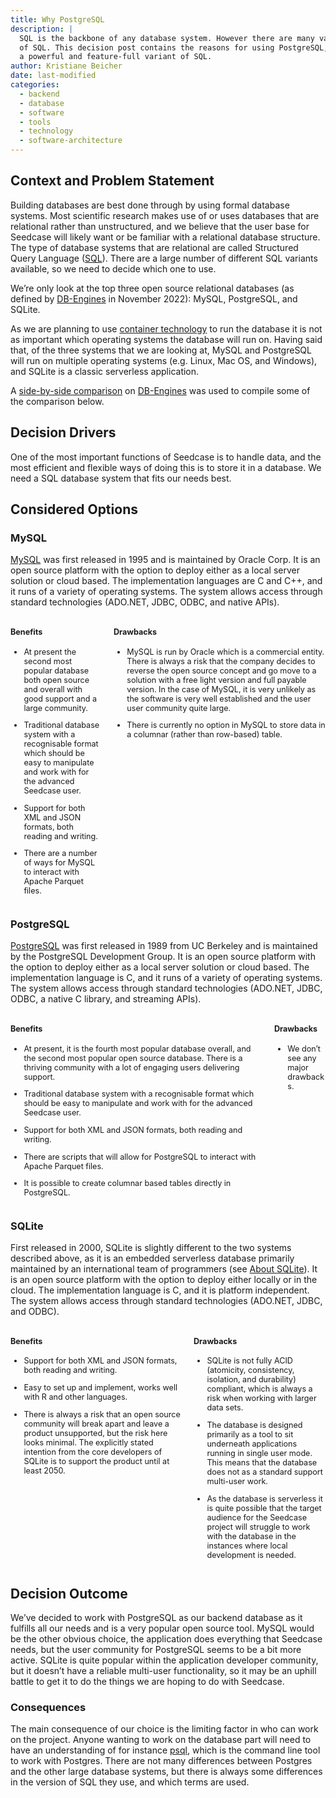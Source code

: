 ```yaml
---
title: Why PostgreSQL
description: |
  SQL is the backbone of any database system. However there are many variants
  of SQL. This decision post contains the reasons for using PostgreSQL, which is
  a powerful and feature-full variant of SQL.
author: Kristiane Beicher
date: last-modified
categories:
  - backend
  - database
  - software
  - tools
  - technology
  - software-architecture
---
```


## Context and Problem Statement

Building databases are best done through by using formal database systems. Most scientific research makes use of or uses databases that are relational rather than unstructured, and we believe that the user base for Seedcase will likely want or be familiar with a relational database structure. The type of database systems that are relational are called Structured Query Language ([SQL](https://en.wikipedia.org/wiki/SQL)). There are a large number of different SQL variants available, so we need to decide which one to use.

We're only look at the top three open source relational databases (as defined by [DB-Engines](https://db-engines.com/en/ranking/relational+dbms) in November 2022): MySQL, PostgreSQL, and SQLite.

As we are planning to use [container technology](why-containers.qmd) to run the database it is not as important which operating systems the database will run on.  Having said that, of the three systems that we are looking at, MySQL and PostgreSQL will run on multiple operating systems (e.g. Linux, Mac OS, and Windows), and SQLite is a classic serverless application.

A [side-by-side comparison](https://db-engines.com/en/system/MySQL%3BPostgreSQL%3BSQLite)
on [DB-Engines](https://db-engines.com) was used to compile some of the comparison below.

## Decision Drivers

One of the most important functions of Seedcase is to handle data, and the most efficient and flexible ways of doing this is to store it in a database. We need a SQL database system that fits our needs best. 

## Considered Options

### MySQL

[MySQL](www.mysql.com) was first released in 1995 and is maintained by Oracle Corp. It is an open source platform with the option to deploy either as a local server solution or cloud based. The implementation languages are C and C++, and it runs of a variety of operating systems. The system allows access through standard technologies (ADO.NET, JDBC, ODBC, and native APIs).

::: columns
::: {.column style="font-size: 90%"}

#### Benefits 

* At present the second most popular database both open source and overall with good support and a large community.

* Traditional database system with a recognisable format which should be easy to manipulate and work with for the advanced Seedcase user.

* Support for both XML and JSON formats, both reading and writing.

* There are a number of ways for MySQL to interact with Apache Parquet files.

:::
::: {.column style="font-size: 90%"}

#### Drawbacks

* MySQL is run by Oracle which is a commercial entity. There is always a risk that the company decides to reverse the open source concept and go move to a solution with a free light version and full payable version. In the case of MySQL, it is very unlikely as the software is very well established and the user user community quite large.

* There is currently no option in MySQL to store data in a columnar (rather than row-based) table.

:::
:::

### PostgreSQL

[PostgreSQL](www.postgresql.org) was first released in 1989 from UC Berkeley and is maintained by the PostgreSQL Development Group. It is an open source platform with the option to deploy either as a local server solution or cloud based. The implementation language is C, and it runs of a variety of operating systems. The system allows access through standard technologies (ADO.NET, JDBC, ODBC, a native C library, and streaming APIs).

::: columns
::: {.column style="font-size: 90%"}

#### Benefits 

* At present, it is the fourth most popular database overall, and the second most popular open source database. There is a thriving community with a lot of engaging users delivering support.

* Traditional database system with a recognisable format which should be easy to manipulate and work with for the advanced Seedcase user. 

* Support for both XML and JSON formats, both reading and writing.

* There are scripts that will allow for PostgreSQL to interact with Apache Parquet files.

* It is possible to create columnar based tables directly in PostgreSQL.

:::
::: {.column style="font-size: 90%"}

#### Drawbacks

* We don't see any major drawbacks.

:::
:::

### SQLite

First released in 2000, SQLite is slightly different to the two systems described above, as it is an embedded serverless database primarily maintained by an international team of programmers (see [About SQLite](https://www.sqlite.org/about.html)). It is an open source platform with the option to deploy either locally or in the cloud. The implementation language is C, and it is platform independent. The system allows access through standard technologies (ADO.NET, JDBC, and ODBC).

::: columns
::: {.column style="font-size: 90%"}

#### Benefits 

* Support for both XML and JSON formats, both reading and writing. 

* Easy to set up and implement, works well with R and other languages. 

* There is always a risk that an open source community will break apart and leave a product unsupported, but the risk here looks minimal. The explicitly stated intention from the core developers of SQLite is to support the product until at least 2050.

:::
::: {.column style="font-size: 90%"}

#### Drawbacks

* SQLite is not fully ACID (atomicity, consistency, isolation, and durability) compliant, which is always a risk when working with larger data sets.

* The database is designed primarily as a tool to sit underneath applications running in single user mode. This means that the database does not as a standard support multi-user work.

* As the database is serverless it is quite possible that the target audience for the Seedcase project will struggle to work with the database in the instances where local development is needed.

:::
:::

## Decision Outcome

We've decided to work with PostgreSQL as our backend database as it fulfills all our needs and is a very popular open source tool. MySQL would be the other obvious choice, the application does everything that Seedcase needs, but the user community for PostgreSQL seems to be a bit more active. SQLite is quite popular within the application developer community, but it doesn't have a reliable multi-user functionality, so it may be an uphill battle to get it to do the things we are hoping to do with Seedcase.

### Consequences

The main consequence of our choice is the limiting factor in who can work on the project. Anyone wanting to work on the database part will need to have an understanding of for instance [psql](https://www.postgresql.org/docs/current/app-psql.html), which is the command line tool to work with Postgres.  There are not many differences between Postgres and the other large database systems, but there is always some differences in the version of SQL they use, and which terms are used. 
